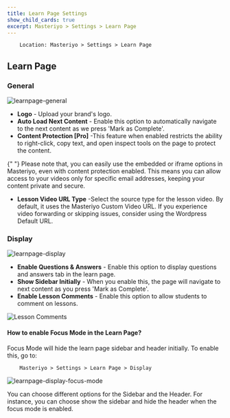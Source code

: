 ```yaml
---
title: Learn Page Settings
show_child_cards: true
excerpt: Masteriyo > Settings > Learn Page
---
```


        Location: Masteriyo > Settings > Learn Page

## Learn Page

### General

![learnpage-general](https://github.com/user-attachments/assets/469a23c7-5f77-446b-b596-5837b814be5c)

- **Logo** - Upload your brand's logo.
- **Auto Load Next Content** - Enable this option to automatically navigate to the next content as we press 'Mark as Complete'.
- **Content Protection [Pro]** -This feature when enabled restricts the ability to right-click, copy text, and open inspect tools on the page to
protect the content.

<Callout>
  {" "} 
Please note that, you can easily use the embedded or iframe options in Masteriyo, even with content protection enabled. This means you can allow access to your videos only for specific email addresses, keeping your content private and secure.
</Callout>

- **Lesson Video URL Type** -Select the source type for the lesson video. By default, it uses the Masteriyo Custom Video URL. If you experience video forwarding or skipping issues, consider using the Wordpress Default URL.

### Display

![learnpage-display](https://github.com/user-attachments/assets/0dd7d282-4cae-4a21-8fa4-88222526d1f5)

- **Enable Questions & Answers** - Enable this option to display questions and answers tab in the learn page.
- **Show Sidebar Initially** - When you enable this, the page will navigate to next content as you press 'Mark as Complete'.
- **Enable Lesson Comments** - Enable this option to allow students to comment on lessons.

![Lesson Comments](https://github.com/user-attachments/assets/2fb744f8-6d18-4c3c-8c41-87d163fcef61)

#### How to enable Focus Mode in the Learn Page?

Focus Mode will hide the learn page sidebar and header initially. To enable this, go to:

        Masteriyo > Settings > Learn Page > Display

![learnpage-display-focus-mode](https://github.com/user-attachments/assets/2f4f3605-1332-4492-829b-4b15b4c55b64)

You can choose different options for the Sidebar and the Header. For instance, you can choose show the sidebar and hide the header when the focus mode is enabled.
